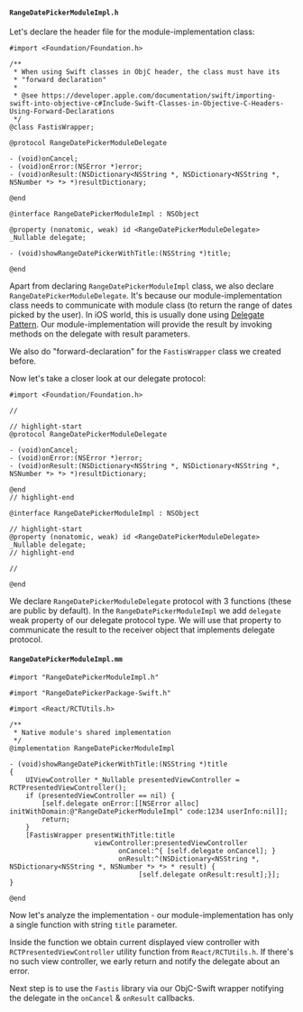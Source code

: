 #### `RangeDatePickerModuleImpl.h`

Let's declare the header file for the module-implementation class:

```objc title="ios/RangeDatePickerModuleImpl.h"
#import <Foundation/Foundation.h>

/**
 * When using Swift classes in ObjC header, the class must have its
 * "forward declaration"
 * 
 * @see https://developer.apple.com/documentation/swift/importing-swift-into-objective-c#Include-Swift-Classes-in-Objective-C-Headers-Using-Forward-Declarations
 */
@class FastisWrapper;

@protocol RangeDatePickerModuleDelegate

- (void)onCancel;
- (void)onError:(NSError *)error;
- (void)onResult:(NSDictionary<NSString *, NSDictionary<NSString *, NSNumber *> *> *)resultDictionary;

@end

@interface RangeDatePickerModuleImpl : NSObject

@property (nonatomic, weak) id <RangeDatePickerModuleDelegate> _Nullable delegate;

- (void)showRangeDatePickerWithTitle:(NSString *)title;

@end
```

Apart from declaring `RangeDatePickerModuleImpl` class, we also declare `RangeDatePickerModuleDelegate`.
It's because our module-implementation class needs to communicate with module class (to return the range of dates picked by the user).
In iOS world, this is usually done using [Delegate Pattern](https://developer.apple.com/documentation/swift/using-delegates-to-customize-object-behavior).
Our module-implementation will provide the result by invoking methods on the delegate with result parameters.

We also do "forward-declaration" for the `FastisWrapper` class we created before.

Now let's take a closer look at our delegate protocol:

```objc title="ios/RangeDatePickerModuleImpl.h"
#import <Foundation/Foundation.h>

//

// highlight-start
@protocol RangeDatePickerModuleDelegate

- (void)onCancel;
- (void)onError:(NSError *)error;
- (void)onResult:(NSDictionary<NSString *, NSDictionary<NSString *, NSNumber *> *> *)resultDictionary;

@end
// highlight-end

@interface RangeDatePickerModuleImpl : NSObject

// highlight-start
@property (nonatomic, weak) id <RangeDatePickerModuleDelegate> _Nullable delegate;
// highlight-end

//

@end
```

We declare `RangeDatePickerModuleDelegate` protocol with 3 functions (these are public by default).
In the `RangeDatePickerModuleImpl` we add `delegate` weak property of our delegate protocol type.
We will use that property to communicate the result to the receiver object that implements delegate protocol.

#### `RangeDatePickerModuleImpl.mm`

```objc title="ios/RangeDatePickerModuleImpl.mm"
#import "RangeDatePickerModuleImpl.h"

#import "RangeDatePickerPackage-Swift.h"

#import <React/RCTUtils.h>

/**
 * Native module's shared implementation
 */
@implementation RangeDatePickerModuleImpl

- (void)showRangeDatePickerWithTitle:(NSString *)title
{
    UIViewController *_Nullable presentedViewController = RCTPresentedViewController();
    if (presentedViewController == nil) {
        [self.delegate onError:[[NSError alloc] initWithDomain:@"RangeDatePickerModuleImpl" code:1234 userInfo:nil]];
        return;
    }
    [FastisWrapper presentWithTitle:title
                     viewController:presentedViewController
                           onCancel:^{ [self.delegate onCancel]; }
                           onResult:^(NSDictionary<NSString *, NSDictionary<NSString *, NSNumber *> *> * result) { 
                                [self.delegate onResult:result];}];
}

@end
```

Now let's analyze the implementation - our module-implementation has only a single function with string `title` parameter.

Inside the function we obtain current displayed view controller with `RCTPresentedViewController` utility function from `React/RCTUtils.h`.
If there's no such view controller, we early return and notify the delegate about an error.

Next step is to use the `Fastis` library via our ObjC-Swift wrapper notifying the delegate in the `onCancel` & `onResult` callbacks.
